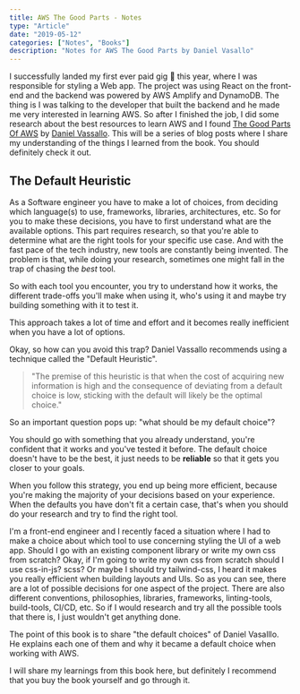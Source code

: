 ```yaml
---
title: AWS The Good Parts - Notes
type: "Article"
date: "2019-05-12"
categories: ["Notes", "Books"]
description: "Notes for AWS The Good Parts by Daniel Vasallo"
---
```


I successfully landed my first ever paid gig :tada: this year, where I was responsible for styling a Web app. The project was using React on the front-end and the backend was powered by AWS Amplify and DynamoDB.
The thing is I was talking to the developer that built the backend and he made me very interested in learning AWS. So after I finished the job, I did some research about the best resources to learn AWS and I found [The Good Parts Of AWS](https://gumroad.com/l/aws-good-parts/corona) by [Daniel Vassallo](https://twitter.com/dvassallo).
This will be a series of blog posts where I share my understanding of the things I learned from the book. You should definitely check it out.

## The Default Heuristic

As a Software engineer you have to make a lot of choices, from deciding which language(s) to use, frameworks, libraries, architectures, etc. So for you to make these decisions, you have to first understand what are the available options.
This part requires research, so that you're able to determine what are the right tools for your specific use case.
And with the fast pace of the tech industry, new tools are constantly being invented.
The problem is that, while doing your research, sometimes one might fall in the trap of chasing the _best_ tool.

So with each tool you encounter, you try to understand how it works, the different trade-offs you'll make when using it, who's using it and maybe try building something with it to test it.

This approach takes a lot of time and effort and it becomes really inefficient when you have a lot of options.

Okay, so how can you avoid this trap? Daniel Vassallo recommends using a technique called the "Default Heuristic".

> "The premise of this heuristic is that when the cost of acquiring new information is high and the consequence of deviating from a default choice is low, sticking with the default will likely be the optimal choice."

So an important question pops up: "what should be my default choice"?

You should go with something that you already understand, you're confident that it works and you've tested it before.
The default choice doesn't have to be the best, it just needs to be **reliable** so that it gets you closer to your goals.

When you follow this strategy, you end up being more efficient, because you're making the majority of your decisions based on your experience. When the defaults you have don't fit a certain case, that's when you should do your research and try to find the right tool.

I'm a front-end engineer and I recently faced a situation where I had to make a choice about which tool to use concerning styling the UI of a web app.
Should I go with an existing component library or write my own css from scratch? Okay, if I'm going to write my own css from scratch should I use css-in-js? scss? Or maybe I should try tailwind-css, I heard it makes you really efficient when building layouts and UIs.
So as you can see, there are a lot of possible decisions for one aspect of the project. There are also different conventions, philosophies, libraries, frameworks, linting-tools, build-tools, CI/CD, etc.
So if I would research and try all the possible tools that there is, I just wouldn't get anything done.

The point of this book is to share "the default choices" of Daniel Vasalllo. He explains each one of them and why it became a default choice when working with AWS.

I will share my learnings from this book here, but definitely I recommend that you buy the book yourself and go through it.
